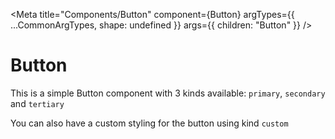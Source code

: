 
<Meta title="Components/Button" component={Button} argTypes={{ ...CommonArgTypes, shape: undefined }} args={{ children: "Button" }} />

# Button

This is a simple Button component with 3 kinds available: `primary`, `secondary` and `tertiary`

<Canvas>
    <Story story={stories.Primary} />
    <Story story={stories.Secondary} />
    <Story story={stories.Tertiary} />
</Canvas>

You can also have a custom styling for the button using kind `custom`

<Canvas>
    <Story story={stories.Custom} />
</Canvas>
